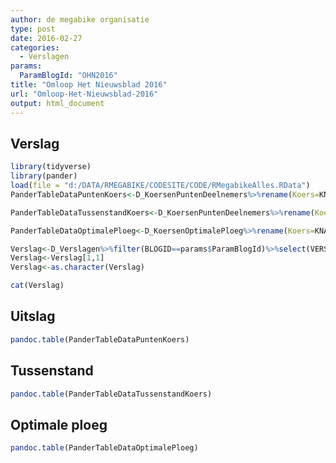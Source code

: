 ```yaml
---
author: de megabike organisatie
type: post
date: 2016-02-27
categories:
  - Verslagen
params:
  ParamBlogId: "OHN2016"
title: "Omloop Het Nieuwsblad 2016"
url: "Omloop-Het-Nieuwsblad-2016"
output: html_document
---
```

## Verslag

```r
library(tidyverse)
library(pander)
load(file = "d:/DATA/RMEGABIKE/CODESITE/CODE/RMegabikeAlles.RData")
PanderTableDataPuntenKoers<-D_KoersenPuntenDeelnemers%>%rename(Koers=KNAAM,Score=PUNTEN,Plaats=PLAATS,Restbudget=RESTBUDGET,Naam=NAAM,Jaar=JAAR)%>%filter(BLOGID==params$ParamBlogId)%>% select(Naam,Plaats,Score,Restbudget)%>%arrange((Plaats))

PanderTableDataTussenstandKoers<-D_KoersenPuntenDeelnemers%>%rename(Koers=KNAAM,Tussenstand=TUSSENSTAND,Plaats=TUSSENPLAATS,Restbudget=RESTBUDGET,Naam=NAAM,Jaar=JAAR)%>%filter(BLOGID==params$ParamBlogId)%>% select(Naam,Plaats,Tussenstand,Restbudget)%>%arrange((Plaats))

PanderTableDataOptimalePloeg<-D_KoersenOptimalePloeg%>%rename(Koers=KNAAM,Score=SCORE,Kost=RPUNTEN,Naam=RNAAM,Jaar=JAAR)%>%filter(BLOGID==params$ParamBlogId)%>% select(Naam,Score,Kost)%>%arrange(desc(Score))

Verslag<-D_Verslagen%>%filter(BLOGID==params$ParamBlogId)%>%select(VERSLAG)
Verslag<-Verslag[1,1]
Verslag<-as.character(Verslag)
```


```r
cat(Verslag)
```

## Uitslag

```r
pandoc.table(PanderTableDataPuntenKoers)
```

## Tussenstand

```r
pandoc.table(PanderTableDataTussenstandKoers)
```


## Optimale ploeg

```r
pandoc.table(PanderTableDataOptimalePloeg)
```



